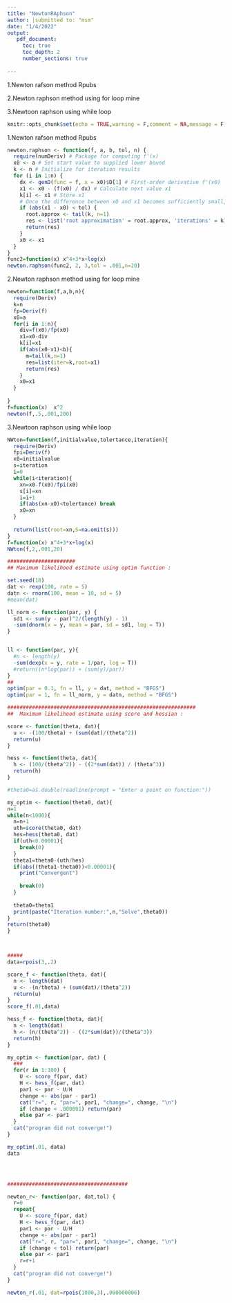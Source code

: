 ---
title: "NewtonRAphson"
author: |submitted to: "msm"
date: "1/4/2022"
output:
   pdf_document:
     toc: true
     toc_depth: 2
     number_sections: true
    
---

1.Newton rafson method Rpubs

2.Newton raphson method using for loop mine

3.Newtoon raphson using while loop
```{r setup, include=FALSE}
knitr::opts_chunk$set(echo = TRUE,warning = F,comment = NA,message = F)
```
1.Newton rafson method Rpubs

```{r comment=NA}
newton.raphson <- function(f, a, b, tol, n) {
  require(numDeriv) # Package for computing f'(x)
  x0 <- a # Set start value to supplied lower bound
  k <- n # Initialize for iteration results
  for (i in 1:n) {
    dx <- genD(func = f, x = x0)$D[1] # First-order derivative f'(x0)
    x1 <- x0 - (f(x0) / dx) # Calculate next value x1
    k[i] <- x1 # Store x1
    # Once the difference between x0 and x1 becomes sufficiently small, output the results.
    if (abs(x1 - x0) < tol) {
      root.approx <- tail(k, n=1)
      res <- list('root approximation' = root.approx, 'iterations' = k)
      return(res)
    }
    x0 <- x1
  }
}
func2=function(x) x^4+3*x+log(x)
newton.raphson(func2, 2, 3,tol = .001,n=20)
```
2.Newton raphson method using for loop mine
```{r comment=NA}
newton=function(f,a,b,n){
  require(Deriv)
  k=n
  fp=Deriv(f)
  x0=a
  for(i in 1:n){
    div=f(x0)/fp(x0)
    x1=x0-div
    k[i]=x1
    if(abs(x0-x1)<b){
      m=tail(k,n=1)
      res=list(iter=k,root=x1)
      return(res)
    }
    x0=x1
  }
  
}
f=function(x)  x^2
newton(f,.5,.001,200)
```
3.Newtoon raphson using while loop
```{r comment=NA}

NWton=function(f,initialvalue,tolertance,iteration){
  require(Deriv)
  fpi=Deriv(f)
  x0=initialvalue
  s=iteration
  i=0
  while(i<iteration){
    xn=x0-f(x0)/fpi(x0)
    s[i]=xn
    i=i+1
    if(abs(xn-x0)<tolertance) break
    x0=xn
  }
  
  return(list(root=xn,S=na.omit(s)))
}
f=function(x) x^4+3*x+log(x)
NWton(f,2,.001,20)
```

```{r error=TRUE}

######################
## Maximum likelihood estimate using optim function :

set.seed(18)
dat <- rexp(100, rate = 5)
datn <- rnorm(100, mean = 10, sd = 5)
#mean(dat)

ll_norm <- function(par, y) {
  sd1 <- sum(y - par)^2/(length(y) - 1)
  -sum(dnorm(x = y, mean = par, sd = sd1, log = T))
}


ll <- function(par, y){
  #n <- length(y)
  -sum(dexp(x = y, rate = 1/par, log = T))
  #return((n*log(par)) + (sum(y)/par))
}
##
optim(par = 0.1, fn = ll, y = dat, method = "BFGS")
optim(par = 1, fn = ll_norm, y = datn, method = "BFGS")

#############################################################
##  Maximum likelihood estimate using score and hessian :

score <- function(theta, dat){
  u <- -(100/theta) + (sum(dat)/(theta^2))
  return(u)
}

hess <- function(theta, dat){
  h <- (100/(theta^2)) - ((2*sum(dat)) / (theta^3))
  return(h)
}

#theta0=as.double(readline(prompt = "Enter a point on function:"))

my_optim <- function(theta0, dat){
n=1
while(n<1000){
  n=n+1
  uth=score(theta0, dat)
  hes=hess(theta0, dat)
  if(uth<0.00001){
    break(0)
  }
  theta1=theta0-(uth/hes)
  if(abs((theta1-theta0))<0.00001){
    print("Convergent")
    
    break(0)
  }
  
  theta0=theta1
  print(paste("Iteration number:",n,"Solve",theta0))
}
return(theta0)
}



#####
data=rpois(3,.2)

score_f <- function(theta, dat){
  n <- length(dat)
  u <- -(n/theta) + (sum(dat)/(theta^2))
  return(u)
}
score_f(.01,data)

hess_f <- function(theta, dat){
  n <- length(dat)
  h <- (n/(theta^2)) - ((2*sum(dat))/(theta^3))
  return(h)
}

my_optim <- function(par, dat) {
  ###
  for(r in 1:100) {
    U <- score_f(par, dat)
    H <- hess_f(par, dat)
    par1 <- par - U/H 
    change <- abs(par - par1)
    cat("r=", r, "par=", par1, "change=", change, "\n")
    if (change < .000001) return(par)
    else par <- par1
  }
  cat("program did not converge!")
}

my_optim(.01, data)
data




#######################################

newton_r<- function(par, dat,tol) {
  r=0
  repeat{
    U <- score_f(par, dat)
    H <- hess_f(par, dat)
    par1 <- par - U/H 
    change <- abs(par - par1)
    cat("r=", r, "par=", par1, "change=", change, "\n")
    if (change < tol) return(par)
    else par <- par1
    r=r+1
  }
  cat("program did not converge!")
}

newton_r(.01, dat=rpois(1000,3),.000000006)
```


